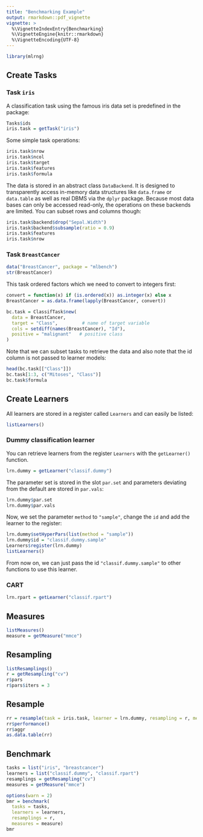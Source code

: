 ```yaml
---
title: "Benchmarking Example"
output: rmarkdown::pdf_vignette
vignette: >
  %\VignetteIndexEntry{Benchmarking}
  %\VignetteEngine{knitr::rmarkdown}
  %\VignetteEncoding{UTF-8}
---
```

```r
library(mlrng)
```

## Create Tasks

### Task `iris`

A classification task using the famous iris data set is predefined in the package:
```r
Tasks$ids
iris.task = getTask("iris")
```
Some simple task operations:
```r
iris.task$nrow
iris.task$ncol
iris.task$target
iris.task$features
iris.task$formula
```
The data is stored in an abstract class `DataBackend`.
It is designed to transparently access in-memory data structures like `data.frame` or `data.table` as well as real DBMS via the `dplyr` package.
Because most data bases can only be accessed read-only, the operations on these backends are limited.
You can subset rows and columns though:
```r
iris.task$backend$drop("Sepal.Width")
iris.task$backend$subsample(ratio = 0.9)
iris.task$features
iris.task$nrow
```

### Task `BreastCancer`

```r
data("BreastCancer", package = "mlbench")
str(BreastCancer)
```
This task ordered factors which we need to convert to integers first:
```r
convert = function(x) if (is.ordered(x)) as.integer(x) else x
BreastCancer = as.data.frame(lapply(BreastCancer, convert))
```
```r
bc.task = ClassifTask$new(
  data = BreastCancer,
  target = "Class",         # name of target variable
  cols = setdiff(names(BreastCancer), "Id"),
  positive = "malignant"   # positive class
)
```
Note that we can subset tasks to retrieve the data and also note that the id column is not passed to learner models:
```r
head(bc.task[["Class"]])
bc.task[1:3, c("Mitoses", "Class")]
bc.task$formula
```

## Create Learners

All learners are stored in a register called `Learners` and can easily be listed:
```r
listLearners()
```

### Dummy classification learner

You can retrieve learners from the register `Learners` with the `getLearner()` function.
```r
lrn.dummy = getLearner("classif.dummy")
```

The parameter set is stored in the slot `par.set` and parameters deviating from the default are stored in `par.vals`:
```r
lrn.dummy$par.set
lrn.dummy$par.vals
```

Now, we set the parameter `method` to `"sample"`, change the `id` and add the learner to the register:
```r
lrn.dummy$setHyperPars(list(method = "sample"))
lrn.dummy$id = "classif.dummy.sample"
Learners$register(lrn.dummy)
listLearners()
```
From now on, we can just pass the id `"classif.dummy.sample"` to other functions to use this learner.

### CART

```r
lrn.rpart = getLearner("classif.rpart")
```

## Measures

```r
listMeasures()
measure = getMeasure("mmce")
```

## Resampling

```r
listResamplings()
r = getResampling("cv")
r$pars
r$pars$iters = 3
```

## Resample

```r
rr = resample(task = iris.task, learner = lrn.dummy, resampling = r, measure = measure)
rr$performance()
rr$aggr
as.data.table(rr)
```

## Benchmark

```r
tasks = list("iris", "breastcancer")
learners = list("classif.dummy", "classif.rpart")
resamplings = getResampling("cv")
measures = getMeasure("mmce")

options(warn = 2)
bmr = benchmark(
  tasks = tasks,
  learners = learners,
  resamplings = r,
  measures = measure)
bmr
```
